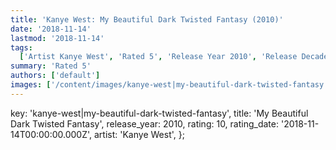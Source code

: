 ```yaml
---
title: 'Kanye West: My Beautiful Dark Twisted Fantasy (2010)'
date: '2018-11-14'
lastmod: '2018-11-14'
tags:
  ['Artist Kanye West', 'Rated 5', 'Release Year 2010', 'Release Decade 2010']
summary: 'Rated 5'
authors: ['default']
images: ['/content/images/kanye-west|my-beautiful-dark-twisted-fantasy.jpg']
---
```


  key: 'kanye-west|my-beautiful-dark-twisted-fantasy',
  title: 'My Beautiful Dark Twisted Fantasy',
  release_year: 2010,
  rating: 10,
  rating_date: '2018-11-14T00:00:00.000Z',
  artist: 'Kanye West',
};

<MusicRating data={data} />
